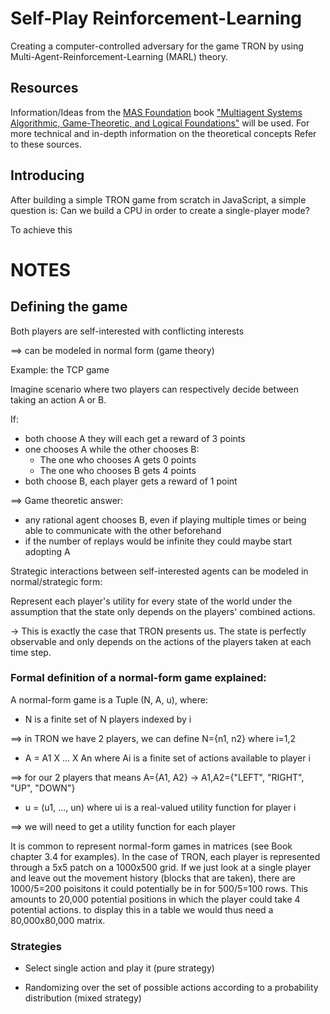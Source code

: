 # Self-Play Reinforcement-Learning

Creating a computer-controlled adversary for the game TRON by using
Multi-Agent-Reinforcement-Learning (MARL) theory.

## Resources

Information/Ideas from the
[MAS Foundation](http://masfoundations.org/) book ["Multiagent Systems
Algorithmic, Game-Theoretic, and Logical Foundations"](http://masfoundations.org/)
will be used. For more technical and in-depth information on the theoretical concepts
Refer to these sources.

## Introducing

After building a simple TRON game from scratch in JavaScript, a simple question is:
Can we build a CPU in order to create a single-player mode?

To achieve this

# NOTES

## Defining the game

Both players are self-interested with conflicting interests

==> can be modeled in normal form (game theory)

Example: the TCP game

Imagine scenario where two players can respectively decide between taking an action
A or B.

If:

- both choose A they will each get a reward of 3 points
- one chooses A while the other chooses B:
  - The one who chooses A gets 0 points
  - The one who chooses B gets 4 points
- both choose B, each player gets a reward of 1 point

==> Game theoretic answer:

- any rational agent chooses B, even if playing multiple times or being able to
  communicate with the other beforehand
- if the number of replays would be infinite they could maybe start adopting A

Strategic interactions between self-interested agents can be modeled in normal/strategic
form:

Represent each player's utility for every state of the world under the assumption
that the state only depends on the players' combined actions.

-> This is exactly the case that TRON presents us. The state is perfectly observable and
only depends on the actions of the players taken at each time step.

### Formal definition of a normal-form game explained:

A normal-form game is a Tuple (N, A, u), where:

- N is a finite set of N players indexed by i

==> in TRON we have 2 players, we can define N={n1, n2} where i=1,2

- A = A1 X ... X An where Ai is a finite set of actions available to player i

==> for our 2 players that means A={A1, A2} -> A1,A2={"LEFT", "RIGHT", "UP", "DOWN"}

- u = (u1, ..., un) where ui is a real-valued utility function for player i

==> we will need to get a utility function for each player

It is common to represent normal-form games in matrices (see Book chapter 3.4 for examples).
In the case of TRON, each player is represented through a 5x5 patch on a 1000x500 grid.
If we just look at a single player and leave out the movement history (blocks that are taken),
there are 1000/5=200 poisitons it could potentially be in for 500/5=100 rows. This amounts to
20,000 potential positions in which the player could take 4 potential actions. to display this in a table
we would thus need a 80,000x80,000 matrix.

### Strategies

- Select single action and play it (pure strategy)

- Randomizing over the set of possible actions according to a probability distribution
  (mixed strategy)
